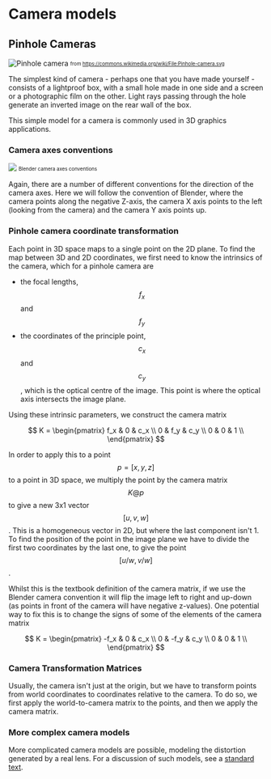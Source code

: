 # Camera models

## Pinhole Cameras

![Pinhole camera](https://upload.wikimedia.org/wikipedia/commons/thumb/3/3b/Pinhole-camera.svg/640px-Pinhole-camera.svg.png)
<sub><sup> from https://commons.wikimedia.org/wiki/File:Pinhole-camera.svg </sup></sub>

The simplest kind of camera - perhaps one that you have made yourself - consists of a lightproof box, with a small hole made in one side and a screen or a photographic film on the other. Light rays passing through the hole generate an inverted image on the rear wall of the box.

This simple model for a camera is commonly used in 3D graphics applications.

### Camera axes conventions

![](https://www.dropbox.com/scl/fi/2mkm4eza8e484o3yh7i1o/camera_axes.png?rlkey=st6e6jsm86wbt09q7t2vy9lpd&raw=1)
<sub><sup> Blender camera axes conventions </sup></sub>

Again, there are a number of different conventions for the direction of the camera axes. Here we will follow the convention of Blender, where the camera points along the negative Z-axis, the camera X axis points to the left (looking from the camera) and the camera Y axis points up.

### Pinhole camera coordinate transformation

Each point in 3D space maps to a single point on the 2D plane. To find the map between 3D and 2D coordinates, we first need to know the intrinsics of the camera, which for a pinhole camera are
 - the focal lengths, $$f_x$$ and $$f_y$$ 
 - the coordinates of the principle point, $$c_x$$ and $$c_y$$, which is the optical centre of the image. This point is where the optical axis intersects the image plane.
 
Using these intrinsic parameters, we construct the camera matrix

$$
K = \begin{pmatrix}
f_x & 0 & c_x  \\
0 & f_y & c_y  \\
0 & 0 & 1  \\
\end{pmatrix}
$$
 
In order to apply this to a point $$p=[x,y,z]$$ to a point in 3D space, 
we multiply the point by the camera matrix $$K @ p$$ to give a new 3x1 vector 
$$[u,v,w]$$. This is a homogeneous vector in 2D, but where the last component isn't 1. To find the position of the point in the image plane we have to divide 
the first two coordinates by the last one, to give the point $$[u/w, v/w]$$.

Whilst this is the textbook definition of the camera matrix, if we use the Blender camera convention it will flip the image left to right and up-down (as points in front of the camera will have negative z-values). One potential way to fix this is to change the signs of some of the elements of the camera matrix

$$
K = \begin{pmatrix}
-f_x & 0 & c_x  \\
0 & -f_y & c_y  \\
0 & 0 & 1  \\
\end{pmatrix}
$$

### Camera Transformation Matrices

Usually, the camera isn't just at the origin, but we have to transform points from world coordinates to coordinates relative to the camera. To do so, we first apply the world-to-camera matrix to the points, and then we apply the camera matrix.

### More complex camera models

More complicated camera models are possible, modeling the distortion generated by a real lens. For a discussion of such models, see a [standard text](https://www.robots.ox.ac.uk/~vgg/hzbook/).



